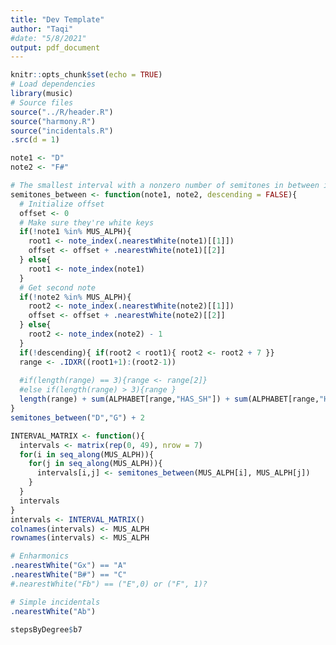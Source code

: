 ```yaml
---
title: "Dev Template"
author: "Taqi"
#date: "5/8/2021"
output: pdf_document
---
```


```r
knitr::opts_chunk$set(echo = TRUE)
# Load dependencies
library(music)
# Source files
source("../R/header.R")
source("harmony.R")
source("incidentals.R")
.src(d = 1)
```

```r
note1 <- "D"
note2 <- "F#"
```

```r
# The smallest interval with a nonzero number of semitones in between is M2
semitones_between <- function(note1, note2, descending = FALSE){
  # Initialize offset
  offset <- 0
  # Make sure they're white keys
  if(!note1 %in% MUS_ALPH){
    root1 <- note_index(.nearestWhite(note1)[[1]])
    offset <- offset + .nearestWhite(note1)[[2]]
  } else{
    root1 <- note_index(note1)
  }
  # Get second note
  if(!note2 %in% MUS_ALPH){
    root2 <- note_index(.nearestWhite(note2)[[1]])
    offset <- offset + .nearestWhite(note2)[[2]]
  } else{
    root2 <- note_index(note2) - 1
  }
  if(!descending){ if(root2 < root1){ root2 <- root2 + 7 }}
  range <- .IDXR((root1+1):(root2-1))
  
  #if(length(range) == 3){range <- range[2]}
  #else if(length(range) > 3){range }
  length(range) + sum(ALPHABET[range,"HAS_SH"]) + sum(ALPHABET[range,"HAS_FL"]) + offset
}
semitones_between("D","G") + 2
```

```r
INTERVAL_MATRIX <- function(){
  intervals <- matrix(rep(0, 49), nrow = 7)
  for(i in seq_along(MUS_ALPH)){
    for(j in seq_along(MUS_ALPH)){
      intervals[i,j] <- semitones_between(MUS_ALPH[i], MUS_ALPH[j])
    }
  }
  intervals
}
intervals <- INTERVAL_MATRIX()
colnames(intervals) <- MUS_ALPH
rownames(intervals) <- MUS_ALPH
```

```r
# Enharmonics
.nearestWhite("Gx") == "A"
.nearestWhite("B#") == "C"
#.nearestWhite("Fb") == ("E",0) or ("F", 1)?

# Simple incidentals
.nearestWhite("Ab")
```


```r
stepsByDegree$b7
```

